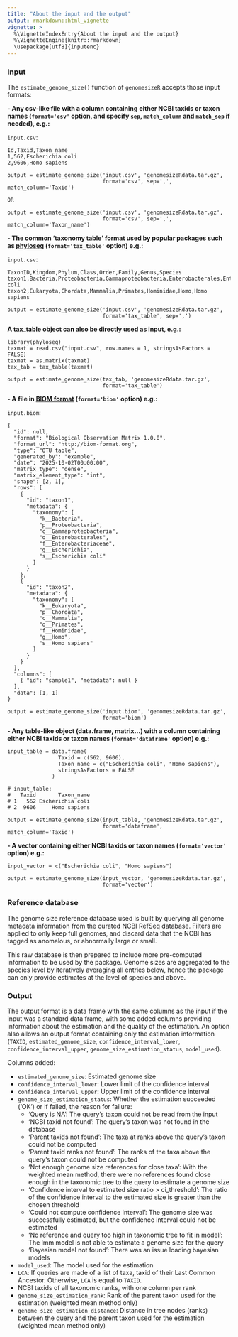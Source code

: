 ```yaml
---
title: "About the input and the output"
output: rmarkdown::html_vignette
vignette: >
  %\VignetteIndexEntry{About the input and the output}
  %\VignetteEngine{knitr::rmarkdown}
  \usepackage[utf8]{inputenc}
---
```


### Input

The `estimate_genome_size()` function of `genomesizeR` accepts those input formats:

**- Any csv-like file with a column containing either NCBI taxids or taxon names (`format='csv'` option, and specify `sep`, `match_column` and `match_sep` if needed), e.g.:**

`input.csv`:
```
Id,Taxid,Taxon_name
1,562,Escherichia coli
2,9606,Homo sapiens
```
```
output = estimate_genome_size('input.csv', 'genomesizeRdata.tar.gz', 
                              format='csv', sep=',', match_column='Taxid')

OR

output = estimate_genome_size('input.csv', 'genomesizeRdata.tar.gz', 
                              format='csv', sep=',', match_column='Taxon_name')
```

**- The common 'taxonomy table' format used by popular packages such as [phyloseq](https://joey711.github.io/phyloseq/import-data.html) (`format='tax_table'` option) e.g.:**

`input.csv`:
```
TaxonID,Kingdom,Phylum,Class,Order,Family,Genus,Species
taxon1,Bacteria,Proteobacteria,Gammaproteobacteria,Enterobacterales,Enterobacteriaceae,Escherichia,Escherichia coli
taxon2,Eukaryota,Chordata,Mammalia,Primates,Hominidae,Homo,Homo sapiens
```
```
output = estimate_genome_size('input.csv', 'genomesizeRdata.tar.gz', 
                              format='tax_table', sep=',')
```

**A tax_table object can also be directly used as input, e.g.:**

```
library(phyloseq)
taxmat = read.csv("input.csv", row.names = 1, stringsAsFactors = FALSE)
taxmat = as.matrix(taxmat)
tax_tab = tax_table(taxmat)

output = estimate_genome_size(tax_tab, 'genomesizeRdata.tar.gz', 
                              format='tax_table')
``` 

**- A file in [BIOM format](http://biom-format.org/) (`format='biom'` option) e.g.:**

`input.biom`:
```
{
  "id": null,
  "format": "Biological Observation Matrix 1.0.0",
  "format_url": "http://biom-format.org",
  "type": "OTU table",
  "generated_by": "example",
  "date": "2025-10-02T00:00:00",
  "matrix_type": "dense",
  "matrix_element_type": "int",
  "shape": [2, 1],
  "rows": [
    {
      "id": "taxon1",
      "metadata": {
        "taxonomy": [
          "k__Bacteria",
          "p__Proteobacteria",
          "c__Gammaproteobacteria",
          "o__Enterobacterales",
          "f__Enterobacteriaceae",
          "g__Escherichia",
          "s__Escherichia coli"
        ]
      }
    },
    {
      "id": "taxon2",
      "metadata": {
        "taxonomy": [
          "k__Eukaryota",
          "p__Chordata",
          "c__Mammalia",
          "o__Primates",
          "f__Hominidae",
          "g__Homo",
          "s__Homo sapiens"
        ]
      }
    }
  ],
  "columns": [
    { "id": "sample1", "metadata": null }
  ],
  "data": [1, 1]
}
```
```
output = estimate_genome_size('input.biom', 'genomesizeRdata.tar.gz', 
                              format='biom')
```

**- Any table-like object (data.frame, matrix...) with a column containing either NCBI taxids or taxon names (`format='dataframe'` option) e.g.:**

```
input_table = data.frame(
                Taxid = c(562, 9606),
                Taxon_name = c("Escherichia coli", "Homo sapiens"),
                stringsAsFactors = FALSE
              )

# input_table:
#   Taxid       Taxon_name
# 1   562 Escherichia coli
# 2  9606     Homo sapiens

output = estimate_genome_size(input_table, 'genomesizeRdata.tar.gz', 
                              format='dataframe', match_column='Taxid')

```

**- A vector containing either NCBI taxids or taxon names (`format='vector'` option) e.g.:**

```
input_vector = c("Escherichia coli", "Homo sapiens")

output = estimate_genome_size(input_vector, 'genomesizeRdata.tar.gz', 
                              format='vector')

```

### Reference database

The genome size reference database used is built by querying all genome metadata information from the curated NCBI RefSeq database. Filters are applied to only keep full genomes, and discard data that the NCBI has tagged as anomalous, or abnormally large or small.

This raw database is then prepared to include more pre-computed information to be used by the package. Genome sizes are aggregated to the species level by iteratively averaging all entries below, hence the package can only provide estimates at the level of species and above. 

### Output

The output format is a data frame with the same columns as the input if the input was a standard data frame, with some added columns providing information about the estimation and the quality of the estimation. An option also allows an output format containing only the estimation information (`TAXID`, `estimated_genome_size`, `confidence_interval_lower`, `confidence_interval_upper`, `genome_size_estimation_status`, `model_used`).

Columns added:

- `estimated_genome_size`: Estimated genome size
- `confidence_interval_lower`: Lower limit of the confidence interval
- `confidence_interval_upper`: Upper limit of the confidence interval
- `genome_size_estimation_status`: Whether the estimation succeeded ('OK') or if failed, the reason for failure:
  - 'Query is NA': The query's taxon could not be read from the input
  - 'NCBI taxid not found': The query's taxon was not found in the database
  - 'Parent taxids not found': The taxa at ranks above the query's taxon could not be computed
  - 'Parent taxid ranks not found': The ranks of the taxa above the query's taxon could not be computed
  - 'Not enough genome size references for close taxa': With the weighted mean method, there were no references found close enough in the taxonomic tree to the query to estimate a genome size
  - 'Confidence interval to estimated size ratio > ci_threshold': The ratio of the confidence interval to the estimated size is greater than the chosen threshold
  - 'Could not compute confidence interval': The genome size was successfully estimated, but the confidence interval could not be estimated
  - 'No reference and query too high in taxonomic tree to fit in model': The lmm model is not able to estimate a genome size for the query
  - 'Bayesian model not found': There was an issue loading bayesian models
- `model_used`: The model used for the estimation
- `LCA`: If queries are made of a list of taxa, taxid of their Last Common Ancestor. Otherwise, `LCA` is equal to `TAXID`.
- NCBI taxids of all taxonomic ranks, with one column per rank
- `genome_size_estimation_rank`: Rank of the parent taxon used for the estimation (weighted mean method only)
- `genome_size_estimation_distance`: Distance in tree nodes (ranks) between the query and the parent taxon used for the estimation (weighted mean method only)
